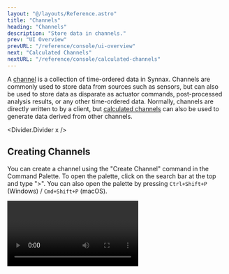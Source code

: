 ```yaml
---
layout: "@/layouts/Reference.astro"
title: "Channels"
heading: "Channels"
description: "Store data in channels."
prev: "UI Overview"
prevURL: "/reference/console/ui-overview"
next: "Calculated Channels"
nextURL: "/reference/console/calculated-channels"
---
```



A [channel](/reference/concepts/channels) is a collection of time-ordered data in
Synnax. Channels are commonly used to store data from sources such as sensors, but can
also be used to store data as disparate as actuator commands, post-processed analysis
results, or any other time-ordered data. Normally, channels are directly written to by a
client, but [calculated channels](/reference/console/calculated-channels) can also be
used to generate data derived from other channels.

<Divider.Divider x />

## Creating Channels

You can create a channel using the "Create Channel" command in the Command Palette. To
open the palette, click on the search bar at the top and type ">". You can also open the
palette by pressing `Ctrl+Shift+P` (Windows) / `Cmd+Shift+P` (macOS).

<Video client:only="react" id="console/channels/create" />

### Channel Creation Parameters

When creating a channel, you will be prompted to fill in the following fields:

<Table>
  <thead>
    <tr>
      <th>Field</th>
      <th>Description</th>
    </tr>
  </thead>
  <tbody>
    <tr>
      <td>Name</td>
      <td>A name for the channel.</td>
    </tr>
    <tr>
      <td>Virtual</td>
      {
        <td>
          If true, the channel will be
          [virtual](/reference/concepts/channels#virtual-channels), meaning no data will
          be permanently stored.
        </td>
      }
    </tr>
    <tr>
      <td>Is Index</td>
      {
        <td>
          If true, the channel will be an{" "}
          <a href="/reference/concepts/channels#index-channels">index channel</a>.
          Otherwise, the channel will be a{" "}
          <a href="/reference/concepts/channels#data-channels">data channel</a>.
        </td>
      }
    </tr>
    <tr>
      <td>Data Type</td>
      {
        <td>
          What data type the channel stores. If the channel is an index channel, then
          the data type must be a timestamp.
        </td>
      }
    </tr>
    <tr>
      <td>Index</td>
      {
        <td>
          For data channels, the index channel used to store timestamps for the data
          channels.
        </td>
      }
    </tr>
  </tbody>
</Table>

### Index vs. Data Channels

Index channels are used to store timestamps for data channels. When creating a data
channel, it must be associated with an index channel. When a data channel records a data
point, that index channel will then store the timestamp for that data point. The
difference between the two types of channels is explained more in the
[channel concepts page](/reference/concepts/channels).

<Divider.Divider x />

## Aliasing Channels

Channels can be [aliased](/reference/concepts/ranges#channel-aliases) under a particular
range. This is useful for naming a channel to something specific for that range. For
example, a channel might represent a port on a specific data acquisition computer and be
called "digital_input_1". However, for a certain test, the channel is used to store
pressure readings, so the name "pressure_01" is more appropriate. To alias a channel,
open the Channels Toolbar and right-click on the channel you want to alias.

<Video client:only="react" id="console/channels/alias" />

Now, the alias will be shown when the active range matches the one the channel is
aliased for, and the normal channel name will be shown otherwise.
